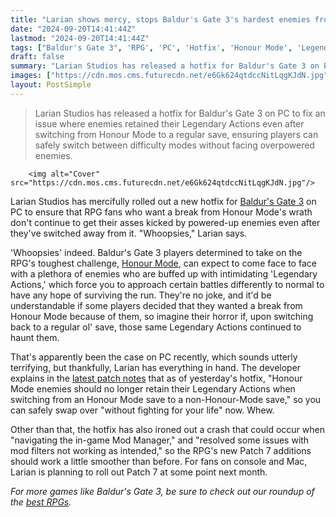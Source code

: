 ```yaml
---
title: "Larian shows mercy, stops Baldur's Gate 3's hardest enemies from kicking your teeth in after you leave an Honour Mode campaign"
date: "2024-09-20T14:41:44Z"
lastmod: "2024-09-20T14:41:44Z"
tags: ["Baldur's Gate 3", 'RPG', 'PC', 'Hotfix', 'Honour Mode', 'Legendary Actions', 'Patch 7']
draft: false
summary: "Larian Studios has released a hotfix for Baldur's Gate 3 on PC to fix an issue where enemies retained their Legendary Actions even after switching from Honour Mode to a regular save, ensuring players can safely switch between difficulty modes without facing overpowered enemies."
images: ["https://cdn.mos.cms.futurecdn.net/e6Gk624qtdccNitLqgKJdN.jpg"]
layout: PostSimple
---
```

> Larian Studios has released a hotfix for Baldur's Gate 3 on PC to fix an issue where enemies retained their Legendary Actions even after switching from Honour Mode to a regular save, ensuring players can safely switch between difficulty modes without facing overpowered enemies.


        <img alt="Cover" src="https://cdn.mos.cms.futurecdn.net/e6Gk624qtdccNitLqgKJdN.jpg"/>
        
Larian Studios has mercifully rolled out a new hotfix for [<u>Baldur's Gate 3</u>](https://www.gamesradar.com/baldurs-gate-3-guide/) on PC to ensure that RPG fans who want a break from Honour Mode's wrath don't continue to get their asses kicked by powered-up enemies even after they've switched away from it. "Whoopsies," Larian says. 

'Whoopsies' indeed. Baldur's Gate 3 players determined to take on the RPG's toughest challenge, [<u>Honour Mode</u>](https://www.gamesradar.com/baldurs-gate-3-honour-mode/), can expect to come face to face with a plethora of enemies who are buffed up with intimidating 'Legendary Actions,' which force you to approach certain battles differently to normal to have any hope of surviving the run. They're no joke, and it'd be understandable if some players decided that they wanted a break from Honour Mode because of them, so imagine their horror if, upon switching back to a regular ol' save, those same Legendary Actions continued to haunt them.

That's apparently been the case on PC recently, which sounds utterly terrifying, but thankfully, Larian has everything in hand. The developer explains in the [<u>latest patch notes</u>](https://store.steampowered.com/news/app/1086940/view/4694528972792310159) that as of yesterday's hotfix, "Honour Mode enemies should no longer retain their Legendary Actions when switching from an Honour Mode save to a non-Honour-Mode save," so you can safely swap over "without fighting for your life" now. Whew.

Other than that, the hotfix has also ironed out a crash that could occur when "navigating the in-game Mod Manager," and "resolved some issues with mod filters not working as intended," so the RPG's new Patch 7 additions should work a little smoother than before. For fans on console and Mac, Larian is planning to roll out Patch 7 at some point next month.

*For more games like Baldur's Gate 3, be sure to check out our roundup of the *[<u><em>best RPGs</em></u>](https://www.gamesradar.com/best-rpg-games/)*.*
        
